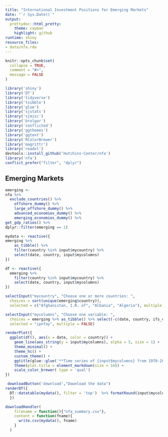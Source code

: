 ```yaml
---
title: "International Investment Positions for Emerging Markets"
date: "`r Sys.Date()`"
output:
  prettydoc::html_pretty:
    theme: cayman
    highlight: github
runtime: shiny
resource_files:
- data/nfa.rda
---
```


```r
knitr::opts_chunk$set(
  collapse = TRUE,
  comment = "#>",
  message = FALSE
)
```




```r
library('shiny')
library('DT')
library('tidyverse')
library('tsibble')
library('glue')
library('sjstats')
library('sjmisc')
library('brolgar')
library('conflicted')
library('ggthemes')
library('ggtext')
library('RColorBrewer')
library('magrittr')
library('readxl')
devtools::install_github('Hutchins-Center/nfa')
library('nfa')
conflict_prefer("filter", "dplyr")
```

## Emerging Markets
```r
emerging <- 
nfa %>%
  exclude_countries() %>%
    offshore_dummy() %>%
    large_offshore_dummy() %>%
    advanced_economies_dummy() %>%
    emerging_economies_dummy() %>%
get_gdp_ratios() %>%
dplyr::filter(emerging == 1) 
```



```r
mydata <- reactive({
emerging %>%
    as_tibble() %>%
    filter(country %in% input$mycountry) %>%
    select(date, country, input$mycolumns) 
})
```

```r

df <- reactive({
  emerging %>%
    filter(country %in% input$mycountry) %>%
    select(date, country, input$mycolumns) 
})
```





```r
selectInput("mycountry", "Choose one or more countries: ", 
  choices = sort(unique(emerging$country)), 
  selected = c("Afghanistan, I.R. of", "Albania", "Algeria"), multiple = TRUE)

selectInput("mycolumns", "Choose one variable: ", 
  choices = emerging %>% as_tibble() %>% select(-c(date, country, ifs_code)) %>%names(), 
  selected = "ipnfay", multiple = FALSE)

renderPlot({
  ggplot(df(), aes(x = date, color = country)) +
    geom_line(aes_string(y = input$mycolumns), alpha = 5, size = 1) +
    theme_minimal() +
    theme_hc() +
    custom_theme() +
    ggtitle(glue::glue('**Time series of {input$mycolumns} from 1970-2019**')) +
    theme(plot.title = element_markdown(size = 16)) + 
    scale_color_brewer( type = 'qual')
})
```


```r
 downloadButton('download',"Download the data")
renderDT({
  DT::datatable(mydata(), filter = 'top')  %>% formatRound(input$mycolumns, 2) 
  })

downloadHandler(
    filename = function(){"nfa_summary.csv"}, 
    content = function(fname){
      write.csv(mydata(), fname)
    }
  )
```
